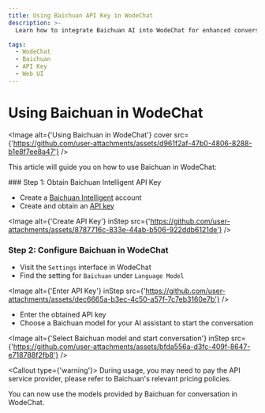 ```yaml
---
title: Using Baichuan API Key in WodeChat
description: >-
  Learn how to integrate Baichuan AI into WodeChat for enhanced conversational experiences. Follow the steps to configure Baichuan AI and start using its models.

tags:
  - WodeChat
  - Baichuan
  - API Key
  - Web UI
---
```


# Using Baichuan in WodeChat

<Image alt={'Using Baichuan in WodeChat'} cover src={'https://github.com/user-attachments/assets/d961f2af-47b0-4806-8288-b1e8f7ee8a47'} />

This article will guide you on how to use Baichuan in WodeChat:

<Steps>
  ### Step 1: Obtain Baichuan Intelligent API Key

  - Create a [Baichuan Intelligent](https://platform.baichuan-ai.com/homePage) account
  - Create and obtain an [API key](https://platform.baichuan-ai.com/console/apikey)

  <Image alt={'Create API Key'} inStep src={'https://github.com/user-attachments/assets/8787716c-833e-44ab-b506-922ddb6121de'} />

  ### Step 2: Configure Baichuan in WodeChat

  - Visit the `Settings` interface in WodeChat
  - Find the setting for `Baichuan` under `Language Model`

  <Image alt={'Enter API Key'} inStep src={'https://github.com/user-attachments/assets/dec6665a-b3ec-4c50-a57f-7c7eb3160e7b'} />

  - Enter the obtained API key
  - Choose a Baichuan model for your AI assistant to start the conversation

  <Image alt={'Select Baichuan model and start conversation'} inStep src={'https://github.com/user-attachments/assets/bfda556a-d3fc-409f-8647-e718788f2fb8'} />

  <Callout type={'warning'}>
    During usage, you may need to pay the API service provider, please refer to Baichuan's relevant
    pricing policies.
  </Callout>
</Steps>

You can now use the models provided by Baichuan for conversation in WodeChat.

